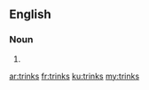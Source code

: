 ==English==

===Noun===
{{head|en|plural}}

# {{plural of|trink|lang=en|nocat=1}}

[[ar:trinks]]
[[fr:trinks]]
[[ku:trinks]]
[[my:trinks]]